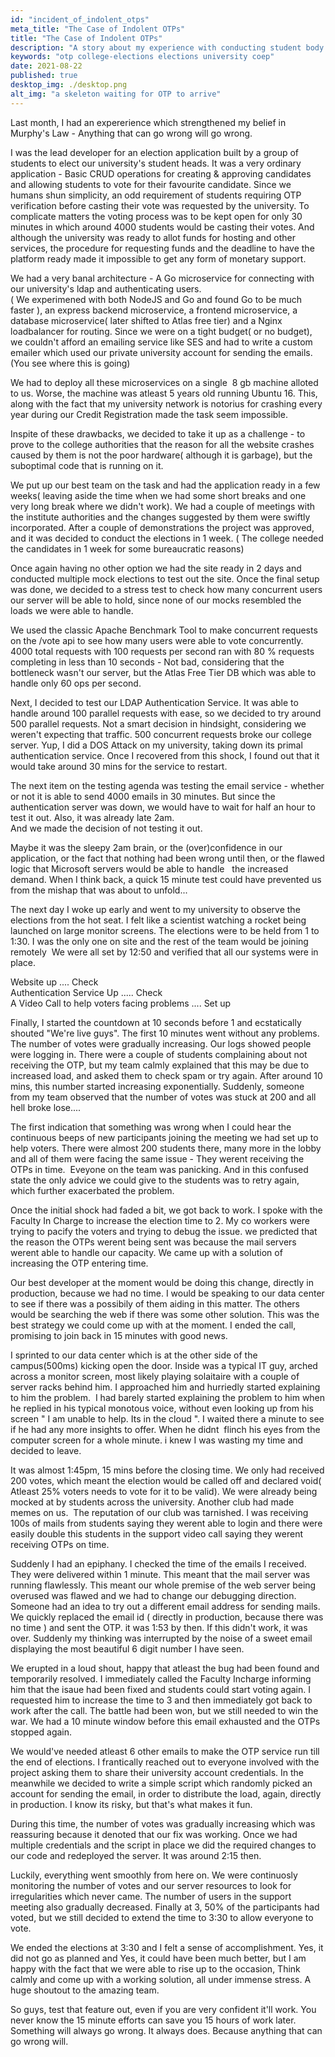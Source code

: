 ```yaml
---
id: "incident_of_indolent_otps"
meta_title: "The Case of Indolent OTPs"
title: "The Case of Indolent OTPs"
description: "A story about my experience with conducting student body elections at my university, the problem we faced during the elections and how we resolved it"
keywords: "otp college-elections elections university coep"
date: 2021-08-22
published: true
desktop_img: ./desktop.png
alt_img: "a skeleton waiting for OTP to arrive"
---
```


Last month, I had an expererience which strengthened my belief in Murphy's Law - Anything that can go wrong will go wrong.

I was the lead developer for an election application built by a group of students to elect our university's student heads. It was a very ordinary application - Basic CRUD operations for creating & approving candidates and allowing students to vote for their favourite candidate. Since we humans shun simplicity, an odd requirement of students requiring OTP verification before casting their vote was requested by the university. To complicate matters the voting process was to be kept open for only 30 minutes in which around 4000 students would be casting their votes. And although the university was ready to allot funds for hosting and other services, the procedure for requesting funds and the deadline to have the platform ready made it impossible to get any form of monetary support.

We had a very banal architecture - A Go microservice for connecting with our university's ldap and authenticating users.  
( We experimened with both NodeJS and Go and found Go to be much faster ), an express backend microservice, a frontend microservice, a database microservice( later shifted to Atlas free tier) and a Nginx loadbalancer for routing. Since we were on a tight budget( or no budget), we couldn't afford an emailing service like SES and had to write a custom emailer which used our private university account for sending the emails.(You see where this is going)

We had to deploy all these microservices on a single  8 gb machine alloted to us. Worse, the machine was atleast 5 years old running Ubuntu 16. This, along with the fact that my university network is notorius for crashing every year during our Credit Registration made the task seem impossible.

Inspite of these drawbacks, we decided to take it up as a challenge - to prove to the college authorities that the reason for all the website crashes caused by them is not the poor hardware( although it is garbage), but the suboptimal code that is running on it.

We put up our best team on the task and had the application ready in a few weeks( leaving aside the time when we had some short breaks and one very long break where we didn't work). We had a couple of meetings with the institute authorities and the changes suggested by them were swiftly incorporated. After a couple of demonstrations the project was approved, and it was decided to conduct the elections in 1 week. ( The college needed the candidates in 1 week for some bureaucratic reasons)

Once again having no other option we had the site ready in 2 days and conducted multiple mock elections to test out the site. Once the final setup was done, we decided to a stress test to check how many concurrent users our server will be able to hold, since none of our mocks resembled the loads we were able to handle.

We used the classic Apache Benchmark Tool to make concurrent requests on the /vote api to see how many users were able to vote concurrently.  
4000 total requests with 100 requests per second ran with 80 % requests completing in less than 10 seconds - Not bad, considering that the bottleneck wasn't our server, but the Atlas Free Tier DB which was able to handle only 60 ops per second.

Next, I decided to test our LDAP Authentication Service. It was able to handle around 100 parallel requests with ease, so we decided to try around 500 parallel requests. Not a smart decision in hindsight, considering we weren't expecting that traffic. 500 concurrent requests broke our college server. Yup, I did a DOS Attack on my university, taking down its primal authentication service. Once I recovered from this shock, I found out that it would take around 30 mins for the service to restart.

The next item on the testing agenda was testing the email service - whether or not it is able to send 4000 emails in 30 minutes. But since the authentication server was down, we would have to wait for half an hour to test it out. Also, it was already late 2am.  
And we made the decision of not testing it out.

Maybe it was the sleepy 2am brain, or the (over)confidence in our application, or the fact that nothing had been wrong until then, or the flawed logic that Microsoft servers would be able to handle   the increased demand. When I think back, a quick 15 minute test could have prevented us from the mishap that was about to unfold...

The next day I woke up early and went to my university to observe the elections from the hot seat. I felt like a scientist watching a rocket being launched on large monitor screens. The elections were to be held from 1 to 1:30. I was the only one on site and the rest of the team would be joining remotely  We were all set by 12:50 and verified that all our systems were in place.

Website up .... Check  
Authentication Service Up ..... Check  
A Video Call to help voters facing problems .... Set up

Finally, I started the countdown at 10 seconds before 1 and ecstatically shouted "We're live guys". The first 10 minutes went without any problems. The number of votes were gradually increasing. Our logs showed people were logging in. There were a couple of students complaining about not receiving the OTP, but my team calmly explained that this may be due to increased load, and asked them to check spam or try again. After around 10 mins, this number started increasing exponentially. Suddenly, someone from my team observed that the number of votes was stuck at 200 and all hell broke lose....

The first indication that something was wrong when I could hear the continuous beeps of new participants joining the meeting we had set up to help voters. There were almost 200 students there, many more in the lobby and all of them were facing the same issue - They werent receiving the OTPs in time.  Eveyone on the team was panicking. And in this confused state the only advice we could give to the students was to retry again, which further exacerbated the problem.

Once the initial shock had faded a bit, we got back to work. I spoke with the Faculty In Charge to increase the election time to 2. My co workers were trying to pacify the voters and trying to debug the issue. we predicted that the reason the OTPs werent being sent was because the mail servers werent able to handle our capacity. We came up with a solution of increasing the OTP entering time.

Our best developer at the moment would be doing this change, directly in production, because we had no time. I would be speaking to our data center to see if there was a possibily of them aiding in this matter. The others would be searching the web if there was some other solution. This was the best strategy we could come up with at the moment. I ended the call, promising to join back in 15 minutes with good news.

I sprinted to our data center which is at the other side of the campus(500ms) kicking open the door. Inside was a typical IT guy, arched across a monitor screen, most likely playing solaitaire with a couple of server racks behind him. I approached him and hurriedly started explaining to him the problem.  I had barely started explaining the problem to him when he replied in his typical monotous voice, without even looking up from his screen " I am unable to help. Its in the cloud ". I waited there a minute to see if he had any more insights to offer. When he didnt  flinch his eyes from the computer screen for a whole minute. i knew I was wasting my time and decided to leave.

It was almost 1:45pm, 15 mins before the closing time. We only had received 200 votes, which meant the election would be called off and declared void( Atleast 25% voters needs to vote for it to be valid). We were already being mocked at by students across the university. Another club had made memes on us.  The reputation of our club was tarnished. I was receiving 100s of mails from students saying they werent able to login and there were easily double this students in the support video call saying they werent receiving OTPs on time.

Suddenly I had an epiphany. I checked the time of the emails I received. They were delivered within 1 minute. This meant that the mail server was running flawlessly. This meant our whole premise of the web server being overused was flawed and we had to change our debugging direction. Someone had an idea to try out a different email address for sending mails. We quickly replaced the email id ( directly in production, because there was no time ) and sent the OTP. it was 1:53 by then. If this didn't work, it was over. Suddenly my thinking was interrupted by the noise of a sweet email displaying the most beautiful 6 digit number I have seen.

We erupted in a loud shout, happy that atleast the bug had been found and temporarily resolved. I immediately called the Faculty Incharge informing him that the isaue had been fixed and students could start voting again. I requested him to increase the time to 3 and then immediately got back to work after the call. The battle had been won, but we still needed to win the war. We had a 10 minute window before this email exhausted and the OTPs stopped again.

We would've needed atleast 6 other emails to make the OTP service run till the end of elections. I frantically reached out to everyone involved with the project asking them to share their university account credentials. In the meanwhile we decided to write a simple script which randomly picked an account for sending the email, in order to distribute the load, again, directly in production. I know its risky, but that's what makes it fun.

During this time, the number of votes was gradually increasing which was reassuring because it denoted that our fix was working. Once we had multiple credentials and the script in place we did the required changes to our code and redeployed the server. It was around 2:15 then.

Luckily, everything went smoothly from here on. We were continuosly monitoring the number of votes and our server resources to look for irregularities which never came. The number of users in the support meeting also gradually decreased. Finally at 3, 50% of the participants had voted, but we still decided to extend the time to 3:30 to allow everyone to vote.

We ended the elections at 3:30 and I felt a sense of accomplishment. Yes, it did not go as planned and Yes, it could have been much better, but I am happy with the fact that we were able to rise up to the occasion, Think calmly and come up with a working solution, all under immense stress. A huge shoutout to the amazing team.

So guys, test that feature out, even if you are very confident it'll work. You never know the 15 minute efforts can save you 15 hours of work later. Something will always go wrong. It always does. Because anything that can go wrong will. 